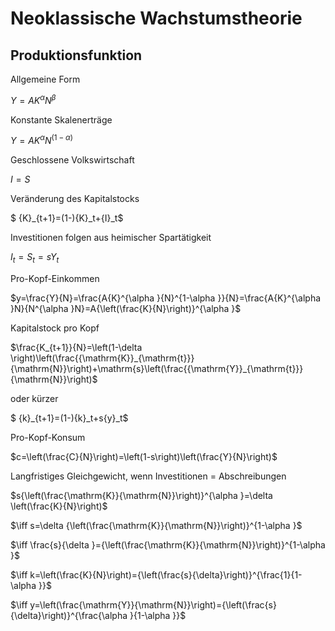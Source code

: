 # Neoklassische Wachstumstheorie

## Produktionsfunktion

Allgemeine Form

$Y=A{K}^{\alpha }{N}^{\beta }$

Konstante Skalenerträge

$Y=A{K}^{\alpha }{N}^{\left(1-\alpha \right)}$

Geschlossene Volkswirtschaft

$I=S$

Veränderung des Kapitalstocks

$
{K}_{t+1}=\left(1-\delta \right){K}_t+{I}_t$

Investitionen folgen aus heimischer Spartätigkeit

${I}_t=S_t=s{Y}_t$

Pro-Kopf-Einkommen 

$y=\frac{Y}{N}=\frac{A{K}^{\alpha }{N}^{1-\alpha }}{N}=\frac{A{K}^{\alpha }N}{N^{\alpha }N}=A{\left(\frac{K}{N}\right)}^{\alpha }$



Kapitalstock pro Kopf

$\frac{K_{t+1}}{N}=\left(1-\delta \right)\left(\frac{{\mathrm{K}}_{\mathrm{t}}}{\mathrm{N}}\right)+\mathrm{s}\left(\frac{{\mathrm{Y}}_{\mathrm{t}}}{\mathrm{N}}\right)$

oder kürzer

$
{k}_{t+1}=\left(1-\delta \right){k}_t+s{y}_t$


Pro-Kopf-Konsum

$c=\left(\frac{C}{N}\right)=\left(1-s\right)\left(\frac{Y}{N}\right)$


Langfristiges Gleichgewicht, wenn Investitionen = Abschreibungen 

$s{\left(\frac{\mathrm{K}}{\mathrm{N}}\right)}^{\alpha }=\delta \left(\frac{K}{N}\right)$

$\iff s=\delta {\left(\frac{\mathrm{K}}{\mathrm{N}}\right)}^{1-\alpha }$

$\iff \frac{s}{\delta }={\left(\frac{\mathrm{K}}{\mathrm{N}}\right)}^{1-\alpha }$

$\iff k=\left(\frac{K}{N}\right)={\left(\frac{s}{\delta}\right)}^{\frac{1}{1-\alpha }}$

$\iff y=\left(\frac{\mathrm{Y}}{\mathrm{N}}\right)={\left(\frac{s}{\delta}\right)}^{\frac{\alpha }{1-\alpha }}$




